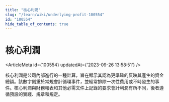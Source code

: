 ```yaml
---
title: "核心利潤"
slug: "/learn/wiki/underlying-profit-100554"
id: "100554"
hide_table_of_contents: true
---
```



# 核心利潤

<ArticleMeta id={100554} updatedAt={'2023-09-26 13:58:51'} />
<div className='border-solid border-b border-t-0 my-4 border-[var(--ifm-color-gray-300)]' />

核心利潤是公司內部進行的一種計算，旨在顯示其認為更準確的反映其產生的資金總額。該數字側重於常規會計循環事件，並經常排除一次性費用或不時發生的事件。核心利潤與財務報表和其他必需文件上記錄的要求會計利潤有所不同，後者遵循預設的實踐、規章和規定。
